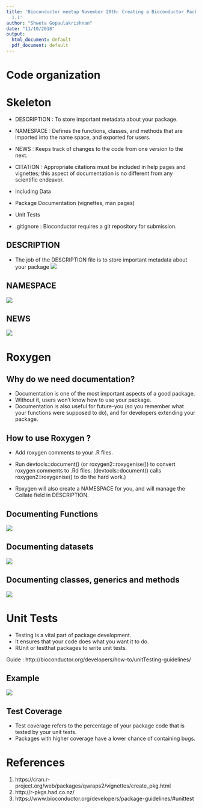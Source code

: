 ```yaml
---
title: 'Bioconductor meetup November 20th: Creating a Bioconductor Package - Part
  1.1'
author: "Shweta Gopaulakrishnan"
date: "11/10/2018"
output:
  html_document: default
  pdf_document: default
---
```



# Code organization

# Skeleton 

- DESCRIPTION : To store important metadata about your package.

- NAMESPACE : Defines the functions, classes, and methods that are imported into the name space, and exported for users. 

- NEWS : Keeps track of changes to the code from one version to the next.

- CITATION : Appropriate citations must be included in help pages and vignettes; this aspect of documentation is no different from any scientific endeavor.

- Including Data

- Package Documentation (vignettes, man pages)

- Unit Tests 

- .gitignore : Bioconductor requires a git repository for submission.

## DESCRIPTION 

 - The job of the DESCRIPTION file is to store important metadata about your package
 ![](images/description.png) 

## NAMESPACE 
 ![](images/namespace.png) 

## NEWS
 ![](images/news.png) 


# Roxygen

## Why do we need documentation? 

- Documentation is one of the most important aspects of a good package. 
- Without it, users won’t know how to use your package. 
- Documentation is also useful for future-you (so you remember what your functions were supposed to do), and for developers extending your package. 

## How to use Roxygen ? 

- Add roxygen comments to your .R files.

- Run devtools::document() (or roxygen2::roxygenise()) to convert roxygen comments to .Rd files. (devtools::document() calls roxygen2::roxygenise() to do the hard work.)

- Roxygen will also create a NAMESPACE for you, and will manage the Collate field in DESCRIPTION. 


## Documenting Functions 
![](images/function_roxy.png) 

## Documenting datasets
![](images/data_roxy.png) 

## Documenting classes, generics and methods
![](images/class_roxy.png) 


# Unit Tests

- Testing is a vital part of package development. 
- It ensures that your code does what you want it to do. 
- RUnit or testthat packages to write unit tests.

Guide : http://bioconductor.org/developers/how-to/unitTesting-guidelines/

## Example 
![](images/test.png) 


## Test Coverage 

- Test coverage refers to the percentage of your package code that is tested by your unit tests. 
- Packages with higher coverage have a lower chance of containing bugs.

# References 

1. https://cran.r-project.org/web/packages/qwraps2/vignettes/create_pkg.html
2. http://r-pkgs.had.co.nz/
3. https://www.bioconductor.org/developers/package-guidelines/#unittest

